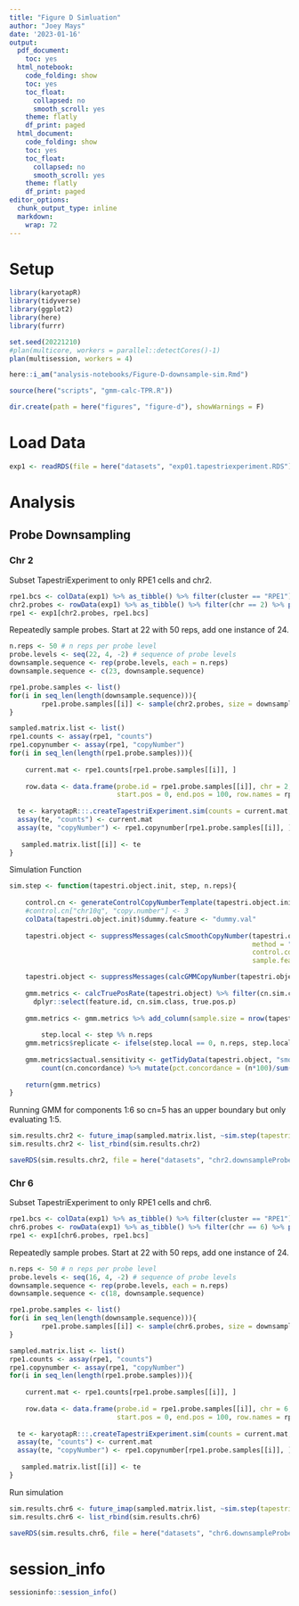 ```yaml
---
title: "Figure D Simluation"
author: "Joey Mays"
date: '2023-01-16'
output:
  pdf_document:
    toc: yes
  html_notebook:
    code_folding: show
    toc: yes
    toc_float:
      collapsed: no
      smooth_scroll: yes
    theme: flatly
    df_print: paged
  html_document:
    code_folding: show
    toc: yes
    toc_float:
      collapsed: no
      smooth_scroll: yes
    theme: flatly
    df_print: paged
editor_options:
  chunk_output_type: inline
  markdown:
    wrap: 72
---
```


# Setup

```r
library(karyotapR)
library(tidyverse)
library(ggplot2)
library(here)
library(furrr)
```

```r
set.seed(20221210)
#plan(multicore, workers = parallel::detectCores()-1)
plan(multisession, workers = 4)
```

```r
here::i_am("analysis-notebooks/Figure-D-downsample-sim.Rmd")
```

```r
source(here("scripts", "gmm-calc-TPR.R"))
```

```r
dir.create(path = here("figures", "figure-d"), showWarnings = F)
```

# Load Data

```r
exp1 <- readRDS(file = here("datasets", "exp01.tapestriexperiment.RDS"))
```

# Analysis

## Probe Downsampling

### Chr 2

Subset TapestriExperiment to only RPE1 cells and chr2. 

```r
rpe1.bcs <- colData(exp1) %>% as_tibble() %>% filter(cluster == "RPE1") %>% pull(cell.barcode)
chr2.probes <- rowData(exp1) %>% as_tibble() %>% filter(chr == 2) %>% pull(probe.id)
rpe1 <- exp1[chr2.probes, rpe1.bcs]
```

Repeatedly sample probes. Start at 22 with 50 reps, add one instance of 24. 

```r
n.reps <- 50 # n reps per probe level
probe.levels <- seq(22, 4, -2) # sequence of probe levels
downsample.sequence <- rep(probe.levels, each = n.reps)
downsample.sequence <- c(23, downsample.sequence)
```

```r
rpe1.probe.samples <- list()
for(i in seq_len(length(downsample.sequence))){
        rpe1.probe.samples[[i]] <- sample(chr2.probes, size = downsample.sequence[i])
}
```

```r
sampled.matrix.list <- list()
rpe1.counts <- assay(rpe1, "counts")
rpe1.copynumber <- assay(rpe1, "copyNumber")
for(i in seq_len(length(rpe1.probe.samples))){
  
    current.mat <- rpe1.counts[rpe1.probe.samples[[i]], ]
    
    row.data <- data.frame(probe.id = rpe1.probe.samples[[i]], chr = 2, 
                           start.pos = 0, end.pos = 100, row.names = rpe1.probe.samples[[i]])
  
  te <- karyotapR:::.createTapestriExperiment.sim(counts = current.mat, probe.metadata = row.data)
  assay(te, "counts") <- current.mat
  assay(te, "copyNumber") <- rpe1.copynumber[rpe1.probe.samples[[i]], ]
  
   sampled.matrix.list[[i]] <- te
}
```

Simulation Function

```r
sim.step <- function(tapestri.object.init, step, n.reps){
  
    control.cn <- generateControlCopyNumberTemplate(tapestri.object.init, copy.number = 2, sample.feature.label = "dummy.val")
    #control.cn["chr10q", "copy.number"] <- 3 
    colData(tapestri.object.init)$dummy.feature <- "dummy.val"
    
    tapestri.object <- suppressMessages(calcSmoothCopyNumber(tapestri.object.init, 
                                                             method = "weighted.median", 
                                                             control.copy.number = control.cn, 
                                                             sample.feature = "dummy.feature")) #smooth copy number

    tapestri.object <- suppressMessages(calcGMMCopyNumber(tapestri.object, cell.barcodes = colnames(tapestri.object), control.cn, model.components = 1:6))
    
    gmm.metrics <- calcTruePosRate(tapestri.object) %>% filter(cn.sim.class != "sim_cn6") %>% 
      dplyr::select(feature.id, cn.sim.class, true.pos.p)
    
    gmm.metrics <- gmm.metrics %>% add_column(sample.size = nrow(tapestri.object))
    
        step.local <- step %% n.reps
    gmm.metrics$replicate <- ifelse(step.local == 0, n.reps, step.local) 
    
    gmm.metrics$actual.sensitivity <- getTidyData(tapestri.object, "smoothedCopyNumberByChr", "gmmCopyNumber") %>% mutate(cn.concordance = gmmCopyNumber == 2) %>% 
        count(cn.concordance) %>% mutate(pct.concordance = (n*100)/sum(n)) %>% filter(cn.concordance == TRUE) %>% pull(pct.concordance)
  
    return(gmm.metrics)
}
```

Running GMM for components 1:6 so cn=5 has an upper boundary but only evaluating 1:5.

```r
sim.results.chr2 <- future_imap(sampled.matrix.list, ~sim.step(tapestri.object.init = .x, step = .y, n.reps = n.reps), .progress = T, .options = furrr_options(seed = 20221210))
sim.results.chr2 <- list_rbind(sim.results.chr2)
```

```r
saveRDS(sim.results.chr2, file = here("datasets", "chr2.downsampleProbesSim.results.RDS"))
```

### Chr 6

Subset TapestriExperiment to only RPE1 cells and chr6.

```r
rpe1.bcs <- colData(exp1) %>% as_tibble() %>% filter(cluster == "RPE1") %>% pull(cell.barcode)
chr6.probes <- rowData(exp1) %>% as_tibble() %>% filter(chr == 6) %>% pull(probe.id)
rpe1 <- exp1[chr6.probes, rpe1.bcs]
```

Repeatedly sample probes. Start at 22 with 50 reps, add one instance of 24. 

```r
n.reps <- 50 # n reps per probe level
probe.levels <- seq(16, 4, -2) # sequence of probe levels
downsample.sequence <- rep(probe.levels, each = n.reps)
downsample.sequence <- c(18, downsample.sequence)
```

```r
rpe1.probe.samples <- list()
for(i in seq_len(length(downsample.sequence))){
        rpe1.probe.samples[[i]] <- sample(chr6.probes, size = downsample.sequence[i])
}
```

```r
sampled.matrix.list <- list()
rpe1.counts <- assay(rpe1, "counts")
rpe1.copynumber <- assay(rpe1, "copyNumber")
for(i in seq_len(length(rpe1.probe.samples))){
  
    current.mat <- rpe1.counts[rpe1.probe.samples[[i]], ]
    
    row.data <- data.frame(probe.id = rpe1.probe.samples[[i]], chr = 6, 
                           start.pos = 0, end.pos = 100, row.names = rpe1.probe.samples[[i]])
  
  te <- karyotapR:::.createTapestriExperiment.sim(counts = current.mat, probe.metadata = row.data)
  assay(te, "counts") <- current.mat
  assay(te, "copyNumber") <- rpe1.copynumber[rpe1.probe.samples[[i]], ]
  
   sampled.matrix.list[[i]] <- te
}
```

Run simulation

```r
sim.results.chr6 <- future_imap(sampled.matrix.list, ~sim.step(tapestri.object.init = .x, step = .y, n.reps = n.reps), .progress = T, .options = furrr_options(seed = 20221210))
sim.results.chr6 <- list_rbind(sim.results.chr6)
```

```r
saveRDS(sim.results.chr6, file = here("datasets", "chr6.downsampleProbesSim.results.RDS"))
```

# session_info

```r
sessioninfo::session_info()
```
